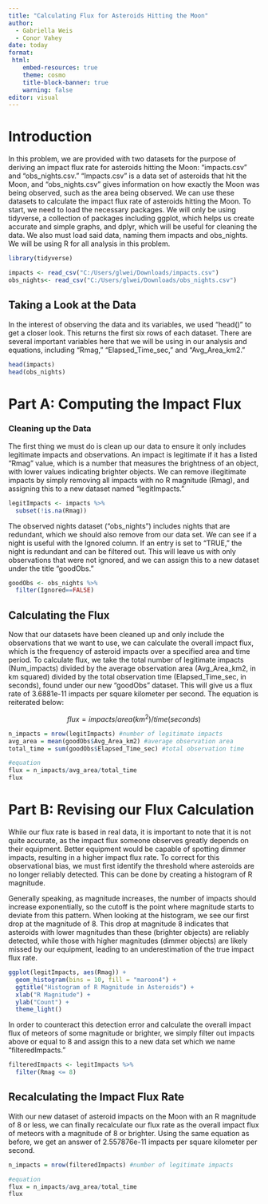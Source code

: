 ---
title: "Calculating Flux for Asteroids Hitting the Moon"
author:
  - Gabriella Weis
  - Conor Vahey
date: today
format:
 html:
    embed-resources: true
    theme: cosmo
    title-block-banner: true
    warning: false
editor: visual
---

# Introduction

In this problem, we are provided with two datasets for the purpose of deriving an impact flux rate for asteroids hitting the Moon: "impacts.csv" and "obs_nights.csv." "Impacts.csv" is a data set of asteroids that hit the Moon, and "obs_nights.csv" gives information on how exactly the Moon was being observed, such as the area being observed. We can use these datasets to calculate the impact flux rate of asteroids hitting the Moon. To start, we need to load the necessary packages. We will only be using tidyverse, a collection of packages including ggplot, which helps us create accurate and simple graphs, and dplyr, which will be useful for cleaning the data. We also must load said data, naming them impacts and obs_nights. We will be using R for all analysis in this problem.

```{r, output=FALSE}
library(tidyverse)

impacts <- read_csv("C:/Users/glwei/Downloads/impacts.csv")
obs_nights<- read_csv("C:/Users/glwei/Downloads/obs_nights.csv")
```

## Taking a Look at the Data

In the interest of observing the data and its variables, we used "head()" to get a closer look. This returns the first six rows of each dataset. There are several important variables here that we will be using in our analysis and equations, including "Rmag," "Elapsed_Time_sec," and "Avg_Area_km2."

```{r}
head(impacts)
head(obs_nights)
```

# Part A: Computing the Impact Flux

### Cleaning up the Data

The first thing we must do is clean up our data to ensure it only includes legitimate impacts and observations. An impact is legitimate if it has a listed "Rmag" value, which is a number that measures the brightness of an object, with lower values indicating brighter objects. We can remove illegitimate impacts by simply removing all impacts with no R magnitude (Rmag), and assigning this to a new dataset named "legitImpacts."

```{r}
legitImpacts <- impacts %>%
  subset(!is.na(Rmag))
```

The observed nights dataset ("obs_nights") includes nights that are redundant, which we should also remove from our data set. We can see if a night is useful with the Ignored column. If an entry is set to "TRUE," the night is redundant and can be filtered out. This will leave us with only observations that were not ignored, and we can assign this to a new dataset under the title "goodObs."

```{r}
goodObs <- obs_nights %>%
  filter(Ignored==FALSE)
```

## Calculating the Flux

Now that our datasets have been cleaned up and only include the observations that we want to use, we can calculate the overall impact flux, which is the frequency of asteroid impacts over a specified area and time period. To calculate flux, we take the total number of legitimate impacts (Num_impacts) divided by the average observation area (Avg_Area_km2, in km squared) divided by the total observation time (Elapsed_Time_sec, in seconds), found under our new "goodObs" dataset. This will give us a flux rate of 3.6881e-11 impacts per square kilometer per second. The equation is reiterated below:

$$
flux = impacts/area(km^2)/time(seconds)
$$

```{r}
n_impacts = nrow(legitImpacts) #number of legitimate impacts
avg_area = mean(goodObs$Avg_Area_km2) #average observation area
total_time = sum(goodObs$Elapsed_Time_sec) #total observation time

#equation
flux = n_impacts/avg_area/total_time
flux
```

# Part B: Revising our Flux Calculation

While our flux rate is based in real data, it is important to note that it is not quite accurate, as the impact flux someone observes greatly depends on their equipment. Better equipment would be capable of spotting dimmer impacts, resulting in a higher impact flux rate. To correct for this observational bias, we must first identify the threshold where asteroids are no longer reliably detected. This can be done by creating a histogram of R magnitude.

Generally speaking, as magnitude increases, the number of impacts should increase exponentially, so the cutoff is the point where magnitude starts to deviate from this pattern. When looking at the histogram, we see our first drop at the magnitude of 8. This drop at magnitude 8 indicates that asteroids with lower magnitudes than these (brighter objects) are reliably detected, while those with higher magnitudes (dimmer objects) are likely missed by our equipment, leading to an underestimation of the true impact flux rate.

```{r}
ggplot(legitImpacts, aes(Rmag)) +
  geom_histogram(bins = 10, fill = "maroon4") +
  ggtitle("Histogram of R Magnitude in Asteroids") +
  xlab("R Magnitude") +
  ylab("Count") +
  theme_light()
```

In order to counteract this detection error and calculate the overall impact flux of meteors of some magnitude or brighter, we simply filter out impacts above or equal to 8 and assign this to a new data set which we name "filteredImpacts."

```{r}
filteredImpacts <- legitImpacts %>%
  filter(Rmag <= 8)
```

## Recalculating the Impact Flux Rate

With our new dataset of asteroid impacts on the Moon with an R magnitude of 8 or less, we can finally recalculate our flux rate as the overall impact flux of meteors with a magnitude of 8 or brighter. Using the same equation as before, we get an answer of 2.557876e-11 impacts per square kilometer per second.

```{r}
n_impacts = nrow(filteredImpacts) #number of legitimate impacts

#equation
flux = n_impacts/avg_area/total_time
flux
```

